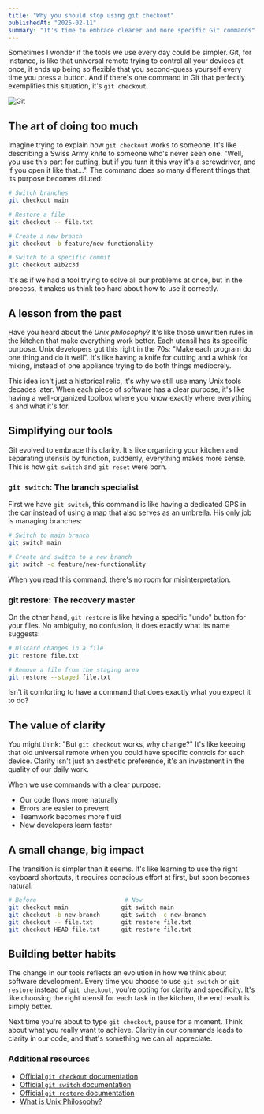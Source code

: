 ```yaml
---
title: "Why you should stop using git checkout"
publishedAt: "2025-02-11"
summary: "It's time to embrace clearer and more specific Git commands"
---
```


Sometimes I wonder if the tools we use every day could be simpler. Git, for instance, is like that universal remote trying to control all your devices at once, it ends up being so flexible that you second-guess yourself every time you press a button. And if there's one command in Git that perfectly exemplifies this situation, it's `git checkout`.

![Git](/blog/stop-using-git-chekout/git-1.webp)

## The art of doing too much

Imagine trying to explain how `git checkout` works to someone. It's like describing a Swiss Army knife to someone who's never seen one. "Well, you use this part for cutting, but if you turn it this way it's a screwdriver, and if you open it like that...". The command does so many different things that its purpose becomes diluted:

```bash
# Switch branches
git checkout main

# Restore a file
git checkout -- file.txt

# Create a new branch
git checkout -b feature/new-functionality

# Switch to a specific commit
git checkout a1b2c3d
```

It's as if we had a tool trying to solve all our problems at once, but in the process, it makes us think too hard about how to use it correctly.

## A lesson from the past

Have you heard about the _Unix philosophy_? It's like those unwritten rules in the kitchen that make everything work better. Each utensil has its specific purpose. Unix developers got this right in the 70s: "Make each program do one thing and do it well". It's like having a knife for cutting and a whisk for mixing, instead of one appliance trying to do both things mediocrely.

This idea isn't just a historical relic, it's why we still use many Unix tools decades later. When each piece of software has a clear purpose, it's like having a well-organized toolbox where you know exactly where everything is and what it's for.

## Simplifying our tools

Git evolved to embrace this clarity. It's like organizing your kitchen and separating utensils by function, suddenly, everything makes more sense. This is how `git switch` and `git reset` were born.

### `git switch`: The branch specialist

First we have `git switch`, this command is like having a dedicated GPS in the car instead of using a map that also serves as an umbrella. His only job is managing branches:

```bash
# Switch to main branch
git switch main

# Create and switch to a new branch
git switch -c feature/new-functionality
```

When you read this command, there's no room for misinterpretation.

### git restore: The recovery master

On the other hand, `git restore` is like having a specific "undo" button for your files. No ambiguity, no confusion, it does exactly what its name suggests:

```bash
# Discard changes in a file
git restore file.txt

# Remove a file from the staging area
git restore --staged file.txt
```

Isn't it comforting to have a command that does exactly what you expect it to do?

## The value of clarity

You might think: "But `git checkout` works, why change?" It's like keeping that old universal remote when you could have specific controls for each device. Clarity isn't just an aesthetic preference, it's an investment in the quality of our daily work.

When we use commands with a clear purpose:

- Our code flows more naturally
- Errors are easier to prevent
- Teamwork becomes more fluid
- New developers learn faster

## A small change, big impact

The transition is simpler than it seems. It's like learning to use the right keyboard shortcuts, it requires conscious effort at first, but soon becomes natural:

```bash
# Before                         # Now
git checkout main               git switch main
git checkout -b new-branch      git switch -c new-branch
git checkout -- file.txt        git restore file.txt
git checkout HEAD file.txt      git restore file.txt
```

## Building better habits

The change in our tools reflects an evolution in how we think about software development. Every time you choose to use `git switch` or `git restore` instead of `git checkout`, you're opting for clarity and specificity. It's like choosing the right utensil for each task in the kitchen, the end result is simply better.

Next time you're about to type `git checkout`, pause for a moment. Think about what you really want to achieve. Clarity in our commands leads to clarity in our code, and that's something we can all appreciate.

### Additional resources

- [Official `git checkout` documentation](https://git-scm.com/docs/git-checkout)
- [Official `git switch` documentation](https://git-scm.com/docs/git-switch)
- [Official `git restore` documentation](https://git-scm.com/docs/git-restore)
- [What is Unix Philosophy?](https://en.wikipedia.org/wiki/Unix_philosophy)
